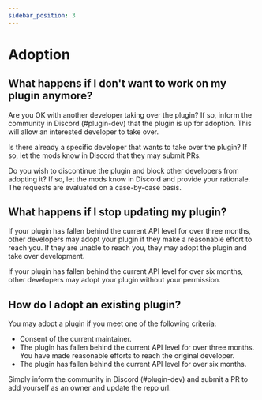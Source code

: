 ```yaml
---
sidebar_position: 3
---
```



# Adoption

<Construction />
<TOCInline toc={toc} />

## What happens if I don't want to work on my plugin anymore?

Are you OK with another developer taking over the plugin? If so, inform the
community in Discord (#plugin-dev) that the plugin is up for adoption. This will
allow an interested developer to take over.

Is there already a specific developer that wants to take over the plugin? If so,
let the mods know in Discord that they may submit PRs.

Do you wish to discontinue the plugin and block other developers from adopting
it? If so, let the mods know in Discord and provide your rationale. The requests
are evaluated on a case-by-case basis.

## What happens if I stop updating my plugin?

If your plugin has fallen behind the current API level for over three months,
other developers may adopt your plugin if they make a reasonable effort to reach
you. If they are unable to reach you, they may adopt the plugin and take over
development.

If your plugin has fallen behind the current API level for over six months,
other developers may adopt your plugin without your permission.

## How do I adopt an existing plugin?

You may adopt a plugin if you meet one of the following criteria:

- Consent of the current maintainer.
- The plugin has fallen behind the current API level for over three months. You
  have made reasonable efforts to reach the original developer.
- The plugin has fallen behind the current API level for over six months.

Simply inform the community in Discord (#plugin-dev) and submit a PR to add
yourself as an owner and update the repo url.
